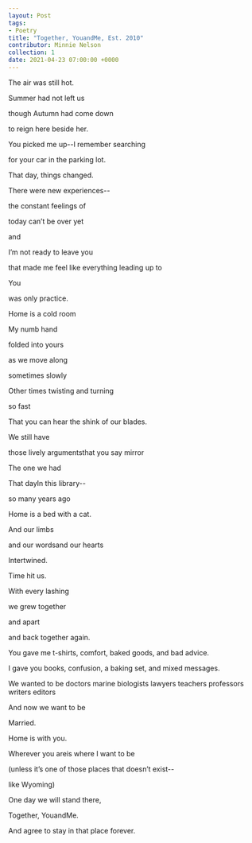 ---
layout: Post
tags:
- Poetry
title: "Together, YouandMe, Est. 2010"
contributor: Minnie Nelson
collection: 1
date: 2021-04-23 07:00:00 +0000
---
The air was still hot.<br />

Summer had not left us<br />

though Autumn had come down<br />

to reign here beside her.<br />

You picked me up--I remember searching<br />

for your car in the parking lot.<br />

That day, things changed.<br />

There were new experiences--<br />

the constant feelings of<br />

today can’t be over yet<br />

and<br />

I’m not ready to leave you<br />

that made me feel like everything leading up to<br />

You<br />

was only practice.<br />

<p style="text-align:right">

Home is a cold room<br />

My numb hand<br />

folded into yours<br />

as we move along<br />

sometimes slowly<br />

Other times twisting and turning<br />

so fast<br />

That you can hear the shink of our blades.<br />

</p>

We still have<br />

those lively argumentsthat you say mirror<br />

The one we had<br />

That dayIn this library--<br />

so many years ago<br />

<p style="text-align:right">

Home is a bed with a cat.<br />

And our limbs<br />

and our wordsand our hearts<br />

Intertwined.<br />

</p>

Time hit us.<br />

With every lashing<br />

we grew together<br />

and apart<br />

and back together again.<br />

You gave me t-shirts, comfort, baked goods, and bad advice.<br />

I gave you books, confusion, a baking set, and mixed messages.<br />

We wanted to be doctors marine biologists lawyers teachers professors writers editors<br />

And now we want to be<br />

Married.<br />

<p style="text-align:right">

Home is with you.<br />

Wherever you areis where I want to be<br />

(unless it’s one of those places that doesn’t exist--<br />

like Wyoming)<br />

</p>

<p style="text-align:center">

One day we will stand there,<br />

Together, YouandMe.<br />

And agree to stay in that place forever.<br />

</p>